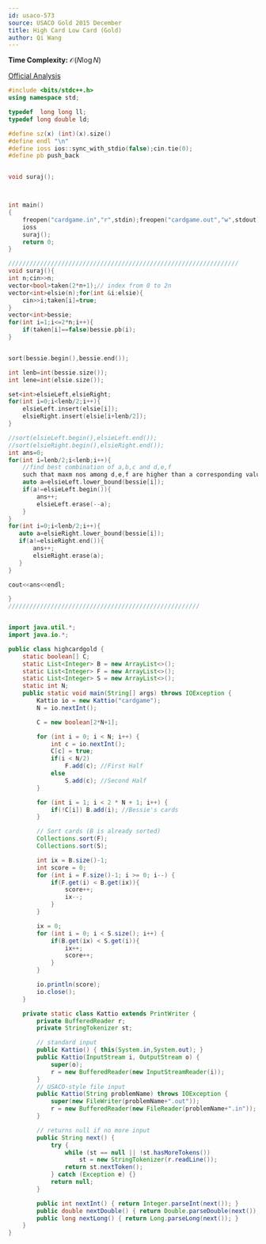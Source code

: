 ```yaml
---
id: usaco-573
source: USACO Gold 2015 December
title: High Card Low Card (Gold)
author: Qi Wang
---
```


**Time Complexity:** $\mathcal{O}(N\log{N})$

[Official Analysis](http://www.usaco.org/current/data/sol_cardgame_gold_dec15.html)

<LanguageSection>

<CPPSection>

```cpp
#include <bits/stdc++.h>
using namespace std;

typedef  long long ll;
typedef long double ld;

#define sz(x) (int)(x).size()
#define endl "\n"
#define ioss ios::sync_with_stdio(false);cin.tie(0);
#define pb push_back


void suraj();



int main()
{
    freopen("cardgame.in","r",stdin);freopen("cardgame.out","w",stdout);
    ioss
    suraj();
    return 0;
}

/////////////////////////////////////////////////////////////////
void suraj(){
int n;cin>>n;
vector<bool>taken(2*n+1);// index from 0 to 2n
vector<int>elsie(n);for(int &i:elsie){
    cin>>i;taken[i]=true;
}
vector<int>bessie;
for(int i=1;i<=2*n;i++){
    if(taken[i]==false)bessie.pb(i);
}


sort(bessie.begin(),bessie.end());

int lenb=int(bessie.size());
int lene=int(elsie.size());

set<int>elsieLeft,elsieRight;
for(int i=0;i<lenb/2;i++){
    elsieLeft.insert(elsie[i]);
    elsieRight.insert(elsie[i+lenb/2]);
}

//sort(elsieLeft.begin(),elsieLeft.end());
//sort(elsieRight.begin(),elsieRight.end());
int ans=0;
for(int i=lenb/2;i<lenb;i++){
    //find best combination of a,b,c and d,e,f
    such that maxm nos among d,e,f are higher than a corresponding value of a,b,c;
    auto a=elsieLeft.lower_bound(bessie[i]);
    if(a!=elsieLeft.begin()){
        ans++;
        elsieLeft.erase(--a);
    }
}
for(int i=0;i<lenb/2;i++){
   auto a=elsieRight.lower_bound(bessie[i]);
   if(a!=elsieRight.end()){
       ans++;
       elsieRight.erase(a);
   }
}

cout<<ans<<endl;

}
//////////////////////////////////////////////////////

```

</CPPSection>

<JavaSection>

```java

import java.util.*;
import java.io.*;

public class highcardgold {
	static boolean[] C;
	static List<Integer> B = new ArrayList<>();
	static List<Integer> F = new ArrayList<>();
	static List<Integer> S = new ArrayList<>();
	static int N;
	public static void main(String[] args) throws IOException {
		Kattio io = new Kattio("cardgame");
		N = io.nextInt();

		C = new boolean[2*N+1];

		for (int i = 0; i < N; i++) {
			int c = io.nextInt();
			C[c] = true;
			if(i < N/2)
				F.add(c); //First Half
			else
				S.add(c); //Second Half
		}

		for (int i = 1; i < 2 * N + 1; i++) {
			if(!C[i]) B.add(i); //Bessie's cards
		}

		// Sort cards (B is already sorted)
		Collections.sort(F);
		Collections.sort(S);

		int ix = B.size()-1;
		int score = 0;
		for (int i = F.size()-1; i >= 0; i--) {
			if(F.get(i) < B.get(ix)){
				score++;
				ix--;
			}
		}

		ix = 0;
		for (int i = 0; i < S.size(); i++) {
			if(B.get(ix) < S.get(i)){
				ix++;
				score++;
			}
		}

		io.println(score);
		io.close();
	}

	private static class Kattio extends PrintWriter {
		private BufferedReader r;
		private StringTokenizer st;

		// standard input
		public Kattio() { this(System.in,System.out); }
		public Kattio(InputStream i, OutputStream o) {
			super(o);
			r = new BufferedReader(new InputStreamReader(i));
		}
		// USACO-style file input
		public Kattio(String problemName) throws IOException {
			super(new FileWriter(problemName+".out"));
			r = new BufferedReader(new FileReader(problemName+".in"));
		}

		// returns null if no more input
		public String next() {
			try {
				while (st == null || !st.hasMoreTokens())
					st = new StringTokenizer(r.readLine());
				return st.nextToken();
			} catch (Exception e) {}
			return null;
		}

		public int nextInt() { return Integer.parseInt(next()); }
		public double nextDouble() { return Double.parseDouble(next()); }
		public long nextLong() { return Long.parseLong(next()); }
	}
}

```

</JavaSection>

</LanguageSection>
